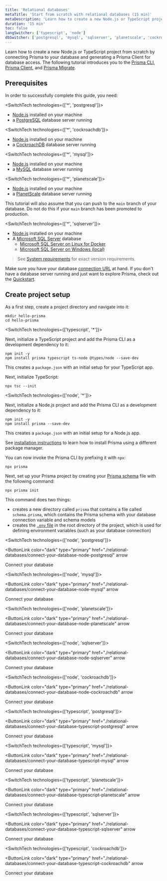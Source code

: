 ```yaml
---
title: 'Relational databases'
metaTitle: 'Start from scratch with relational databases (15 min)'
metaDescription: 'Learn how to create a new Node.js or TypeScript project from scratch by connecting Prisma to your relational database and generating a Prisma Client for database access.'
duration: '15 min'
toc: false
langSwitcher: ['typescript', 'node']
dbSwitcher: ['postgresql', 'mysql', 'sqlserver', 'planetscale', 'cockroachdb']
---
```


<TopBlock>

Learn how to create a new Node.js or TypeScript project from scratch by connecting Prisma to your database and generating a Prisma Client for database access. The following tutorial introduces you to the [Prisma CLI](/orm/tools/prisma-cli), [Prisma Client](/orm/prisma-client), and [Prisma Migrate](/orm/prisma-migrate).

</TopBlock>

## Prerequisites

In order to successfully complete this guide, you need:

<SwitchTech technologies={['*', 'postgresql']}>

- [Node.js](https://nodejs.org/en/) installed on your machine
- a [PostgreSQL](https://www.postgresql.org/) database server running

</SwitchTech>

<SwitchTech technologies={['*', 'cockroachdb']}>

- [Node.js](https://nodejs.org/en/) installed on your machine
- a [CockroachDB](https://www.cockroachlabs.com/) database server running

</SwitchTech>

<SwitchTech technologies={['*', 'mysql']}>

- [Node.js](https://nodejs.org/en/) installed on your machine
- a [MySQL](https://www.mysql.com/) database server running

</SwitchTech>

<SwitchTech technologies={['*', 'planetscale']}>

- [Node.js](https://nodejs.org/en/) installed on your machine
- a [PlanetScale](https://www.planetscale.com/) database server running

<Admonition type="warning">

This tutorial will also assume that you can push to the `main` branch of your database. Do not do this if your `main` branch has been promoted to production.

</Admonition>

</SwitchTech>

<SwitchTech technologies={['*', 'sqlserver']}>

- [Node.js](https://nodejs.org/en/) installed on your machine
- A [Microsoft SQL Server](https://docs.microsoft.com/en-us/sql/?view=sql-server-ver15) database
  - [Microsoft SQL Server on Linux for Docker](/orm/overview/introduction/databases/sql-server/sql-server-docker)
  - [Microsoft SQL Server on Windows (local)](/orm/overview/introduction/databases/sql-server/sql-server-local)

</SwitchTech>

> See [System requirements](/orm/reference/system-requirements) for exact version requirements.

Make sure you have your database [connection URL](/orm/reference/connection-urls) at hand. If you don't have a database server running and just want to explore Prisma, check out the [Quickstart](/getting-started/quickstart).

## Create project setup

As a first step, create a project directory and navigate into it:

```terminal copy
mkdir hello-prisma
cd hello-prisma
```

<SwitchTech technologies={['typescript', '*']}>

Next, initialize a TypeScript project and add the Prisma CLI as a development dependency to it:

```terminal copy
npm init -y
npm install prisma typescript ts-node @types/node --save-dev
```

This creates a `package.json` with an initial setup for your TypeScript app.

Next, initialize TypeScript:

```terminal copy
npx tsc --init
```

</SwitchTech>

<SwitchTech technologies={['node', '*']}>

Next, initialize a Node.js project and add the Prisma CLI as a development dependency to it:

```terminal copy
npm init -y
npm install prisma --save-dev
```

This creates a `package.json` with an initial setup for a Node.js app.

</SwitchTech>

<Admonition>

See [installation instructions](/reference/api-reference/command-reference#installation) to learn how to install Prisma using a different package manager.

</Admonition>

You can now invoke the Prisma CLI by prefixing it with `npx`:

```terminal
npx prisma
```

Next, set up your Prisma project by creating your [Prisma schema](/orm/prisma-schema) file with the following command:

```terminal copy
npx prisma init
```

This command does two things:

- creates a new directory called `prisma` that contains a file called `schema.prisma`, which contains the Prisma schema with your database connection variable and schema models
- creates the [`.env` file](/guides/development-environment/environment-variables#using-env-files) in the root directory of the project, which is used for defining environment variables (such as your database connection)

<SwitchTech technologies={['node', 'postgresql']}>

<NavigationLinksContainer isFirstLink>

<ButtonLink
  color="dark"
  type="primary"
  href="./relational-databases/connect-your-database-node-postgresql"
  arrow
>
  Connect your database
</ButtonLink>

</NavigationLinksContainer>

</SwitchTech>

<SwitchTech technologies={['node', 'mysql']}>

<NavigationLinksContainer isFirstLink>

<ButtonLink
  color="dark"
  type="primary"
  href="./relational-databases/connect-your-database-node-mysql"
  arrow
>
  Connect your database
</ButtonLink>

</NavigationLinksContainer>

</SwitchTech>

<SwitchTech technologies={['node', 'planetscale']}>

<NavigationLinksContainer isFirstLink>

<ButtonLink
  color="dark"
  type="primary"
  href="./relational-databases/connect-your-database-node-planetscale"
  arrow
>
  Connect your database
</ButtonLink>

</NavigationLinksContainer>

</SwitchTech>

<SwitchTech technologies={['node', 'sqlserver']}>

<NavigationLinksContainer isFirstLink>

<ButtonLink
  color="dark"
  type="primary"
  href="./relational-databases/connect-your-database-node-sqlserver"
  arrow
>
  Connect your database
</ButtonLink>

</NavigationLinksContainer>

</SwitchTech>

<SwitchTech technologies={['node', 'cockroachdb']}>

<NavigationLinksContainer isFirstLink>

<ButtonLink
  color="dark"
  type="primary"
  href="./relational-databases/connect-your-database-node-cockroachdb"
  arrow
>
  Connect your database
</ButtonLink>

</NavigationLinksContainer>

</SwitchTech>

<SwitchTech technologies={['typescript', 'postgresql']}>

<NavigationLinksContainer isFirstLink>

<ButtonLink
  color="dark"
  type="primary"
  href="./relational-databases/connect-your-database-typescript-postgresql"
  arrow
>
  Connect your database
</ButtonLink>

</NavigationLinksContainer>

</SwitchTech>

<SwitchTech technologies={['typescript', 'mysql']}>

<NavigationLinksContainer isFirstLink>

<ButtonLink
  color="dark"
  type="primary"
  href="./relational-databases/connect-your-database-typescript-mysql"
  arrow
>
  Connect your database
</ButtonLink>

</NavigationLinksContainer>

</SwitchTech>

<SwitchTech technologies={['typescript', 'planetscale']}>

<NavigationLinksContainer isFirstLink>

<ButtonLink
  color="dark"
  type="primary"
  href="./relational-databases/connect-your-database-typescript-planetscale"
  arrow
>
  Connect your database
</ButtonLink>

</NavigationLinksContainer>

</SwitchTech>

<SwitchTech technologies={['typescript', 'sqlserver']}>

<NavigationLinksContainer isFirstLink>

<ButtonLink
  color="dark"
  type="primary"
  href="./relational-databases/connect-your-database-typescript-sqlserver"
  arrow
>
  Connect your database
</ButtonLink>

</NavigationLinksContainer>

</SwitchTech>

<SwitchTech technologies={['typescript', 'cockroachdb']}>

<NavigationLinksContainer isFirstLink>

<ButtonLink
  color="dark"
  type="primary"
  href="./relational-databases/connect-your-database-typescript-cockroachdb"
  arrow
>
  Connect your database
</ButtonLink>

</NavigationLinksContainer>

</SwitchTech>
